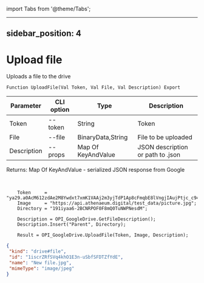 ﻿import Tabs from '@theme/Tabs';

---
sidebar_position: 4
---

# Upload file
 Uploads a file to the drive



`Function UploadFile(Val Token, Val File, Val Description) Export`

  | Parameter | CLI option | Type | Description |
  |-|-|-|-|
  | Token | --token | String | Token |
  | File | --file | BinaryData,String | File to be uploaded |
  | Description | --props | Map Of KeyAndValue | JSON description or path to .json |

  
  Returns:  Map Of KeyAndValue - serialized JSON response from Google

<br/>




```bsl title="Code example"
    Token     = "ya29.a0AcM612zdAe2M8Ywdxt7xmK1VAAj2m3yjTdP1Ap8cFmqbE8lVngjIAujPtjc_c94MCuKNLfn7MSssBd6NfMXDQDrHMUv7Fgjp7cjuXk68n...";
    Image     = "https://api.athenaeum.digital/test_data/picture.jpg";
    Directory = "191iyaa6-2BCNRPOF0F8mQ0TuNWPNesdM";

    Description = OPI_GoogleDrive.GetFileDescription();
    Description.Insert("Parent", Directory);

    Result = OPI_GoogleDrive.UploadFile(Token, Image, Description);
```
 



```json title="Result"
{
 "kind": "drive#file",
 "id": "1iscrZRfSVq4khO1E3n-uSbfSFDTZfYdE",
 "name": "New file.jpg",
 "mimeType": "image/jpeg"
}
```
